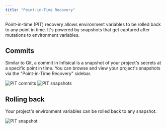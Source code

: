 ```yaml
---
title: "Point-in-Time Recovery"
---
```


Point-in-time (PIT) recovery allows environment variables to be rolled back to any point in time. It's powered by snapshots that get captured after mutations to environment variables.

## Commits

Similar to Git, a commit in Infisical is a snapshot of your project's secrets at a specific point in time. You can browse and view your project's snapshots via the "Point-in-Time Recovery" sidebar.

![PIT commits](../../images/pit-commits.png)
![PIT snapshots](../../images/pit-snapshots.png)

## Rolling back

Your project's environment variables can be rolled back to any snapshot.

![PIT snapshot](../../images/pit-snapshot.png)
